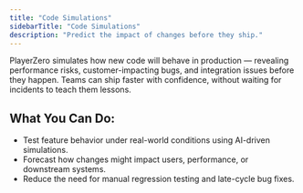 ```yaml
---
title: "Code Simulations"
sidebarTitle: "Code Simulations"
description: "Predict the impact of changes before they ship."
---
```


PlayerZero simulates how new code will behave in production — revealing performance risks, customer-impacting bugs, and integration issues before they happen. Teams can ship faster with confidence, without waiting for incidents to teach them lessons.

<div className="usecase-cards">    
<CardGroup cols={1}>
  <Card
    title="Talk with PlayerZero about unlocking Code Simulations for your team"
    href="https://playerzero.ai/request-demo"
  />
</CardGroup>
</div>

## What You Can Do:
- Test feature behavior under real-world conditions using AI-driven simulations.
- Forecast how changes might impact users, performance, or downstream systems.
- Reduce the need for manual regression testing and late-cycle bug fixes.